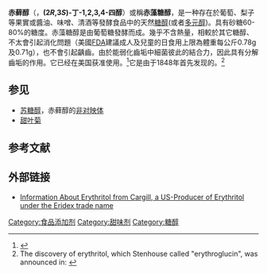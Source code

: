 {{chembox
| verifiedrevid = 407816692
| ImageFile = Erythritol_structure.svg
| ImageSize =
| IUPACName = (2''R'',3''S'')-butane-1,2,3,4-tetraol
| OtherNames =
| Section1 = {{Chembox Identifiers
| CASNo = 149-32-6
| CASNo_Ref = {{cascite|changed|??}}
| CASNo1 = 10030-58-7
| CASNo1_Ref = {{cascite|changed|??}}
|    ChemSpiderID_Ref  = {{chemspidercite|correct|chemspider}}|  ChemSpiderID  =  192963
|  KEGG_Ref  = {{keggcite|correct|kegg}}|  KEGG  =  D08915
|  InChI  =  1/C4H10O4/c5-1-3(7)4(8)2-6/h3-8H,1-2H2/t3-,4+
|  InChIKey  =  UNXHWFMMPAWVPI-ZXZARUISBN
|  SMILES1  =  C([C@H]([C@H](CO)O)O)O
|  ChEMBL_Ref  = {{ebicite|correct|EBI}}|  ChEMBL  =  349605
|  StdInChI_Ref  = {{stdinchicite|correct|chemspider}}|  StdInChI  =  1S/C4H10O4/c5-1-3(7)4(8)2-6/h3-8H,1-2H2/t3-,4+
|  StdInChIKey_Ref  = {{stdinchicite|correct|chemspider}}|  StdInChIKey  =  UNXHWFMMPAWVPI-ZXZARUISSA-N
|    PubChem  = 
|    SMILES  =  OC[C@@H](O)[C@@H](O)CO
  |  DrugBank_Ref  = {{drugbankcite|correct|drugbank}}|  DrugBank  =  DB04481
|  UNII_Ref  = {{fdacite|correct|FDA}}|  UNII  =  RA96B954X6
|  ChEBI_Ref  = {{ebicite|correct|EBI}}|  ChEBI  =  17113

}}
| Section2 = {{Chembox Properties
|   C = 4 | H = 10 | O = 4
|   Appearance =
|   Density = 1.45 g/cm³
|   MeltingPtC = 121
|   BoilingPtCL = 329
|   BoilingPtCH = 331
|   Solubility =
  }}
| Section3 = {{Chembox Hazards
|   MainHazards =
|   FlashPt =
|   Autoignition =
  }}
}}
'''赤藓醇'''（{{lang-en|Erythritol}}，'''(2''R'',3''S'')-丁-1,2,3,4-四醇'''）或稱'''赤藻糖醇'''，是一种存在於葡萄、梨子等果實或醬油、味噌、清酒等發酵食品中的天然[[糖醇|糖醇]](或者[[多元醇|多元醇]])。具有砂糖60-80%的糖度。赤藻糖醇是由葡萄糖發酵而成。幾乎不含熱量，相較於其它糖醇、不太會引起消化問題（美國[[FDA|FDA]]建議成人及兒童的日食用上限為體重每公斤0.78g及0.71g），也不會引起齲齒。由於能弱化齒垢中細菌彼此的結合力，因此具有分解齒垢的作用。它已经在美国获准使用。<ref name="cfsan.fda.gov">{{Cite web |url=http://www.fda.gov/Food/FoodIngredientsPackaging/GenerallyRecognizedasSafeGRAS/GRASListings/ucm154185.htm |title=FDA/CFSAN: Agency Response Letter: GRAS Notice No. GRN 000076<!-- Bot generated title --> |access-date=2011-03-12 |archive-date=2012-10-03 |archive-url=https://web.archive.org/web/20121003051411/http://www.fda.gov/Food/FoodIngredientsPackaging/GenerallyRecognizedasSafeGRAS/GRASListings/ucm154185.htm |dead-url=no }}</ref>它是由{{link-en|约翰·斯登豪斯|John Stenhouse}}于1848年首先发现的。<ref>The discovery of erythritol, which Stenhouse called "erythroglucin", was announced in: {{cite journal |author=Stenhouse, John |title=Examination of the proximate principles of some of the lichens |journal=Philosophical Transactions of the Royal Society of London |volume=138 |issue= |pages=63–89; see especially p. 76 |date=January 1, 1848 }}</ref>

== 参见 ==
*[[苏糖醇|苏糖醇]]，赤藓醇的[[非对映体|非对映体]]
*[[甜叶菊|甜叶菊]]

== 参考文献 ==
<references/>

== 外部链接 ==
*[https://web.archive.org/web/20080509075910/http://www.eridex.com/html/geninfo.html  Information About Erythritol from Cargill, a US-Producer of Erythritol under the Eridex trade name]
{{糖醇}}
[[Category:食品添加剂|Category:食品添加剂]]
[[Category:甜味剂|Category:甜味剂]]
[[Category:糖醇|Category:糖醇]]